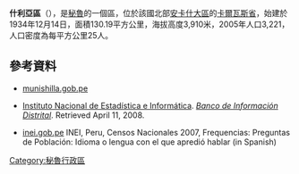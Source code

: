 '''什利亞區'''（{{lang-es|Distrito de Shilla}}），是[[秘魯|秘魯]]的一個區，位於該國北部[[安卡什大區|安卡什大區]]的[[卡爾瓦斯省|卡爾瓦斯省]]，始建於1934年12月14日，面積130.19平方公里，海拔高度3,910米，2005年人口3,221，人口密度為每平方公里25人。

==參考資料==
*[https://web.archive.org/web/20080918233332/http://www.munishilla.gob.pe/ munishilla.gob.pe]
*{{es icon}} [[Instituto_Nacional_de_Estadística_e_Informática|Instituto Nacional de Estadística e Informática]]. ''[https://web.archive.org/web/20080417091049/http://desa.inei.gob.pe/mapas/bid/ Banco de Información Distrital]''. Retrieved April 11, 2008.
*[https://web.archive.org/web/20130127005551/http://iinei.inei.gob.pe/iinei/RedatamCpv2007.asp?id=ResultadosCensales%3Fori%3DC inei.gob.pe] INEI, Peru, Censos Nacionales 2007, Frequencias: Preguntas de Población: Idioma o lengua con el que apredió hablar (in Spanish)

{{coord|9|13|59|S|77|40|01|W|type:adm3rd_source:kolossus-itwiki|display=title}}

{{Peru-geo-stub}}
[[Category:秘魯行政區|Category:秘魯行政區]]